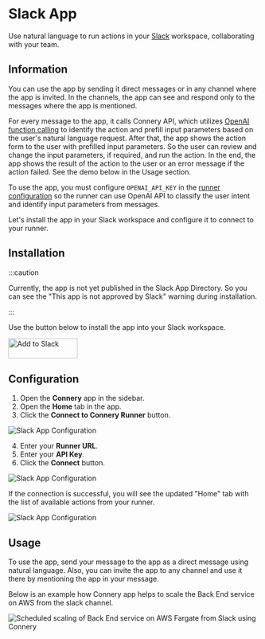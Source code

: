 # Slack App

Use natural language to run actions in your [Slack](https://slack.com/) workspace, collaborating with your team.

## Information

You can use the app by sending it direct messages or in any channel where the app is invited.
In the channels, the app can see and respond only to the messages where the app is mentioned.

For every message to the app, it calls Connery API, which
utilizes [OpenAI function calling](https://platform.openai.com/docs/guides/gpt/function-calling)
to identify the action and prefill input parameters based on the user's natural language request.
After that, the app shows the action form to the user with prefilled input parameters. So the user can review and change the input parameters, if required, and run the action.
In the end, the app shows the result of the action to the user or an error message if the action failed.
See the demo below in the Usage section.

To use the app, you must configure `OPENAI_API_KEY`
in the [runner configuration](http://localhost:4202/docs/quick-start/set-up-runner#3-configure-env-variables)
so the runner can use OpenAI API to classify the user intent and identify input parameters from messages.

Let's install the app in your Slack workspace and configure it to connect to your runner.

## Installation

:::caution

Currently, the app is not yet published in the Slack App Directory.
So you can see the "This app is not approved by Slack" warning during installation.

:::

Use the button below to install the app into your Slack workspace.

<a href="https://slack.com/oauth/v2/authorize?client_id=3356092902903.5117490865059&scope=chat:write,im:history,app_mentions:read&user_scope=">
  <img
    alt="Add to Slack"
    height="40"
    width="139"
    src="https://platform.slack-edge.com/img/add_to_slack.png"
    srcSet="https://platform.slack-edge.com/img/add_to_slack.png 1x, https://platform.slack-edge.com/img/add_to_slack@2x.png 2x"
  />
</a>
<br />

## Configuration

1. Open the **Connery** app in the sidebar.
2. Open the **Home** tab in the app.
3. Click the **Connect to Connery Runner** button.

![Slack App Configuration](/img/slack/configure-app-1.png)

4. Enter your **Runner URL**.
5. Enter your **API Key**.
6. Click the **Connect** button.

![Slack App Configuration](/img/slack/configure-app-2.png)

If the connection is successful, you will see the updated "Home" tab with the list of available actions from your runner.

![Slack App Configuration](/img/slack/configure-app-3.png)

## Usage

To use the app, send your message to the app as a direct message using natural language.
Also, you can invite the app to any channel and use it there by mentioning the app in your message.

Below is an example how Connery app helps to scale the Back End service on AWS from the slack channel.

![Scheduled scaling of Back End service on AWS Fargate from Slack using Connery](/img/slack/scheduled-scaling-of-back-end-service-on-aws-fargate-from-slack-using-connery.gif)
